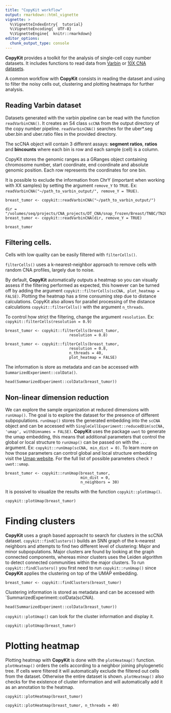 ```yaml
---
title: "CopyKit workflow"
output: rmarkdown::html_vignette
vignette: >
  %\VignetteIndexEntry{  tutorial}
  %\VignetteEncoding{  UTF-8}
  %\VignetteEngine{  knitr::rmarkdown}
editor_options: 
  chunk_output_type: console
---
```


  **CopyKit** provides a toolkit for the analysis of single-cell copy number datasets. It includes functions to read data from [Varbin](https://www.ncbi.nlm.nih.gov/pmc/articles/PMC4417119/) or [10X CNA datasets](https://www.10xgenomics.com/solutions/single-cell-cnv/).
  
  A common workflow with **CopyKit** consists in reading the dataset and using to filter the noisy cells out, clustering and plotting heatmaps for further analysis.

## Reading Varbin dataset

  Datasets generated with the varbin pipeline can be read with the function `readVarbinCNA()`. It creates an S4 class `scCNA` from the output directory of the copy number pipeline.
  `readVarbinCNA()` searches for the uber*.seg uber.bin and uber.ratio files in the provided directory.
  
  The scCNA object will contain 3 different assays: **segment ratios**, **ratios** and **bincounts** where each bin is row and each sample (cell) is a column.
  
  CopyKit stores the genomic ranges as a GRanges object containing chromosome number, start coordinate, end coordinate and absolute genomic position. 
  Each row represents the coordinates for one bin.
  
  It is possible to exclude the information from ChrY (important when working with XX samples) by setting the argument `remove_Y` to `TRUE`. Ex: `readVarbinCNA("~/path_to_varbin_output/", remove_Y = TRUE)`.

``` eval
breast_tumor <- copykit::readVarbinCNA("~/path_to_varbin_output/")
```

```echo
dir = "/volumes/seq/projects/CNA_projects/DT_CNA/snap_frozen/Breast/TNBC/TN20/"
breast_tumor <- copykit::readVarbinCNA(dir, remove_Y = TRUE)
```

```{   }
breast_tumor
```

## Filtering cells.

Cells with low quality can be easily filtered with `filterCells()`.

`filterCells()` uses a k-nearest-neighbor approach to remove cells with random CNA profiles, largely due to noise.

By default, **CopyKit** automatically outputs a heatmap so you can visually assess if the filtering performed as expected, this however can be turned off by adding the argument `copykit::filterCells(scCNA, plot_heatmap = FALSE)`. Plotting the heatmap has a time consuming step due to distance calculations. CopyKit also allows for parallel processing of the distance calculations `copykit::filterCells()` with the argument `n_threads`.

To control how strict the filtering, change the argument `resolution`. Ex: `copykit::filterCells(resolution = 0.9)`

```eval
breast_tumor <- copykit::filterCells(breast_tumor,
                            resolution = 0.8)
```

```echo
breast_tumor <- copykit::filterCells(breast_tumor,
                            resolution = 0.8,
                            n_threads = 40,
                            plot_heatmap = FALSE)
```

The information is store as metadata and can be accessed with `SummarizedExperiment::colData()`.

```{  warning=FALSE }
head(SummarizedExperiment::colData(breast_tumor))
```

## Non-linear dimension reduction

We can explore the sample organization at reduced dimensions with `runUmap()`. The goal is to explore the dataset for the presence of different subpopulations.
`runUmap()` stores the generated embedding into the `scCNA` object and can be accessed with `SingleCellExperiment::reducedDim(scCNA, 'umap', withDimnames = FALSE)`.
**CopyKit** uses the package `uwot` to generate the umap embedding, this means that additional parameters that control the global or local structure to `runUmap()` can be passed on with the `...` argument. Ex: `copykit::runUmap(scCNA, min_dist = 0)`. To learn more on how those parameters can control global and local structure embedding visit the [Umap website](https://umap-learn.readthedocs.io/en/latest/clustering.html). For the full list of possible parameters check `?uwot::umap`.

```{  warning=FALSE}
breast_tumor <- copykit::runUmap(breast_tumor,
                                 min_dist = 0,
                                 n_neighbors = 30)
```

It is possivel to visualize the results with the function `copykit::plotUmap()`.

```{  warning=FALSE}
copykit::plotUmap(breast_tumor)
```

# Finding clusters

**CopyKit** uses a graph based approacht to search for clusters in the scCNA dataset. `copykit::findClusters()` builds an SNN graph of the k-nearest neighbors and attempts to find two different level of clustering: Major and minor subpopulations.
Major clusters are found by looking at the graph connected components, whereas minor clusters uses the Leiden algorithm to detect connected communities within the major clusters.
To run `copykit::findClusters()` you first need to run `copykit::runUmap()` since **CopyKit** applies the clustering on top of the UMAP embedding.

```{ warning=FALSE }
breast_tumor <- copykit::findClusters(breast_tumor)
```

Clustering information is stored as metadata and can be accessed with `SummarizedExperiment::colData(scCNA).

```{ warning=FALSE }
head(SummarizedExperiment::colData(breast_tumor))
```

`copykit::plotUmap()` can look for the cluster information and display it.

```{  warning=FALSE }
copykit::plotUmap(breast_tumor)
```

# Plotting heatmap

Plotting heatmap with **CopyKit** is done with the `plotHeatmap()` function. `plotHeatmap()` orders the cells according to a neighbor joining phylogenetic tree.
If cells were filtered it will automatically exclude the filtered out cells from the dataset. Otherwise the entire dataset is shown. `plotHeatmap()` also checks for the existence of cluster information and will automatically add it as an annotation to the heatmap.

```eval
copykit::plotHeatmap(breast_tumor)
```

```echo
copykit::plotHeatmap(breast_tumor, n_threads = 40)
```


